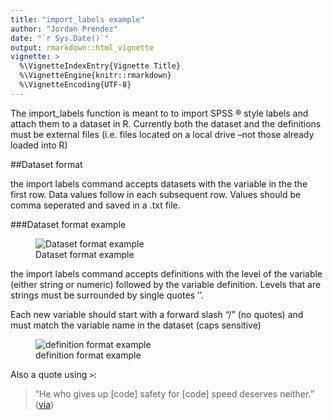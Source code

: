 ```yaml
---
title: "import_labels example"
author: "Jordan Prendez"
date: "`r Sys.Date()`"
output: rmarkdown::html_vignette
vignette: >
  %\VignetteIndexEntry{Vignette Title}
  %\VignetteEngine{knitr::rmarkdown}
  %\VignetteEncoding{UTF-8}
---
```


The import_labels function is meant to to import SPSS ® style labels and attach them to a dataset in R. 
Currently both the dataset and the definitions must be external files (i.e. files located on a local drive --not those already loaded into R)

##Dataset format

the import labels command accepts datasets with the variable in the the first row. Data values follow in each subsequent row. Values should be comma seperated and saved in a .txt file. 

###Dataset format example


![Dataset format example](C:\Users\jprendez\Documents\inst.research\dataset.jpg)

the import labels command accepts definitions with the level of the variable (either string or numeric) followed by the variable definition. Levels that are strings must be surrounded by single quotes ''.

Each new variable should start with a forward slash "/" (no quotes) and must match the variable name in the dataset (caps sensitive)

![definition format example](C:\Users\jprendez\Documents\inst.research\definitions.jpg)





Also a quote using `>`:

> "He who gives up [code] safety for [code] speed deserves neither."
([via](https://twitter.com/hadleywickham/status/504368538874703872))
